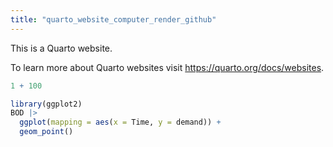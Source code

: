```yaml
---
title: "quarto_website_computer_render_github"
---
```


This is a Quarto website.

To learn more about Quarto websites visit <https://quarto.org/docs/websites>.

```r
1 + 100
```


```r
library(ggplot2)
BOD |> 
  ggplot(mapping = aes(x = Time, y = demand)) +
  geom_point()
```

